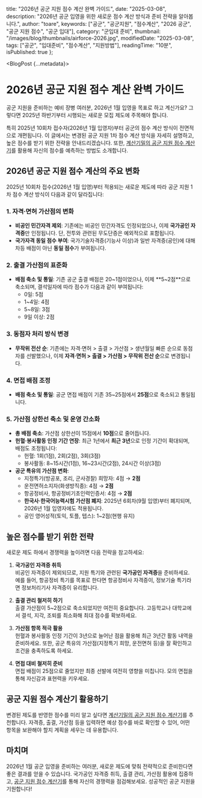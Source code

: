 
  title: "2026년 공군 지원 점수 계산 완벽 가이드",
  date: "2025-03-08",
  description: "2026년 공군 입영을 위한 새로운 점수 계산 방식과 준비 전략을 알아봅니다.",
  author: "toare",
  keywords: ["공군", "공군지원", "점수계산", "2026 공군", "공군 지원 점수", "공군 입대"],
  category: "군입대 준비",
  thumbnail: "/images/blog/thumbnails/airforce-2026.jpg",
  modifiedDate: "2025-03-08",
  tags: ["공군", "입대준비", "점수계산", "지원방법"],
  readingTime: "10분",
  isPublished: true
};

<BlogPost {...metadata}>

# 2026년 공군 지원 점수 계산 완벽 가이드

공군 지원을 준비하는 예비 장병 여러분, 2026년 1월 입영을 목표로 하고 계신가요? 그렇다면 2025년 하반기부터 시행되는 새로운 모집 제도에 주목해야 합니다.

<MDXImage 
  src="/images/blog/content/airforce-2026/overview.jpg"
  alt="2026년 공군 지원 제도 개편 주요 내용"
  width={1200}
  height={600}
/>

특히 2025년 10회차 접수자(2026년 1월 입영자)부터 공군의 점수 계산 방식이 전면적으로 개편됩니다. 이 글에서는 변경된 공군 지원 1차 점수 계산 방식을 자세히 설명하고, 높은 점수를 받기 위한 전략을 안내드리겠습니다. 또한, [계산기밀의 공군 지원 점수 계산기](/scorecalculator)를 활용해 자신의 점수를 예측하는 방법도 소개합니다.

## 2026년 공군 지원 점수 계산의 주요 변화

<MDXImage 
  src="/images/blog/content/airforce-2026/changes.jpg"
  alt="2026년 공군 지원 점수 계산 변경사항"
  width={1000}
  height={500}
/>

2025년 10회차 접수(2026년 1월 입영)부터 적용되는 새로운 제도에 따라 공군 지원 1차 점수 계산 방식이 다음과 같이 달라집니다:

### 1. **자격·면허 가산점의 변화**
- **비공인 민간자격 제외**: 기존에는 비공인 민간자격도 인정되었으나, 이제 **국가공인 자격증**만 인정됩니다. 단, 전투와 관련된 무도단증은 예외적으로 포함됩니다.
- **국가자격 동일 점수 부여**: 국가기술자격증(기능사 이상)과 일반 자격증(공인)에 대해 차등 배점이 아닌 **동일 점수**가 부여됩니다.

### 2. **출결 가산점의 표준화**
- **배점 축소 및 통일**: 기존 공군 출결 배점은 20~1점이었으나, 이제 **5~2점**으로 축소되며, 결석일자에 따라 점수가 다음과 같이 부여됩니다:
  - 0일: 5점
  - 1~4일: 4점
  - 5~8일: 3점
  - 9일 이상: 2점

### 3. **동점자 처리 방식 변경**
- **무작위 전산 순**: 기존에는 자격·면허 > 출결 > 가산점 > 생년월일 빠른 순으로 동점자를 선발했으나, 이제 **자격·면허 > 출결 > 가산점 > 무작위 전산 순**으로 변경됩니다.

### 4. **면접 배점 조정**
- **배점 축소 및 통일**: 공군 면접 배점이 기존 35~25점에서 **25점**으로 축소되고 통일됩니다.

### 5. **가산점 상한선 축소 및 운영 간소화**
- **총 배점 축소**: 가산점 상한선이 15점에서 **10점**으로 줄어듭니다.
- **헌혈·봉사활동 인정 기간 연장**: 최근 1년에서 **최근 3년**으로 인정 기간이 확대되며, 배점도 조정됩니다:
  - 헌혈: 1회(1점), 2회(2점), 3회(3점)
  - 봉사활동: 8~15시간(1점), 16~23시간(2점), 24시간 이상(3점)
- **공군 특유의 가산점 변화**:
  - 지정특기(방공포, 조리, 군사경찰) 희망자: 4점 → **2점**
  - 운전면허소지자(화생방직종): 4점 → **2점**
  - 항공정비사, 항공정비기초인력인증서: 4점 → **2점**
  - **한국사·한국어능력시험 가산점 폐지**: 2025년 6회차(9월 입영)부터 폐지되며, 2026년 1월 입영자에도 적용됩니다.
  - 공인 영어성적(토익, 토플, 텝스): 1~2점(현행 유지)

## 높은 점수를 받기 위한 전략

새로운 제도 하에서 경쟁력을 높이려면 다음 전략을 참고하세요:

1. **국가공인 자격증 취득**  
   비공인 자격증이 제외되므로, 지원 특기와 관련된 **국가공인 자격증**을 준비하세요. 예를 들어, 항공정비 특기를 목표로 한다면 항공정비사 자격증이, 정보기술 특기라면 정보처리기사 자격증이 유리합니다.

2. **출결 관리 철저히 하기**  
   출결 가산점이 5~2점으로 축소되었지만 여전히 중요합니다. 고등학교나 대학교에서 결석, 지각, 조퇴를 최소화해 최대 점수를 확보하세요.

3. **가산점 항목 적극 활용**  
   헌혈과 봉사활동 인정 기간이 3년으로 늘어난 점을 활용해 최근 3년간 활동 내역을 준비하세요. 또한, 공군 특유의 가산점(지정특기 희망, 운전면허 등)을 잘 확인하고 조건을 충족하도록 하세요.

4. **면접 대비 철저히 준비**  
   면접 배점이 25점으로 줄었지만 최종 선발에 여전히 영향을 미칩니다. 모의 면접을 통해 자신감과 표현력을 키우세요.

## 공군 지원 점수 계산기 활용하기

변경된 제도를 반영한 점수를 미리 알고 싶다면 [계산기밀의 공군 지원 점수 계산기](/scorecalculator)를 추천합니다. 자격증, 출결, 가산점 등을 입력하면 예상 점수를 바로 확인할 수 있어, 어떤 항목을 보완해야 할지 계획을 세우는 데 유용합니다.

## 마치며

2026년 1월 공군 입영을 준비하는 여러분, 새로운 제도에 맞춰 전략적으로 준비한다면 좋은 결과를 얻을 수 있습니다. 국가공인 자격증 취득, 출결 관리, 가산점 활용에 집중하고, [공군 지원 점수 계산기](/scorecalculator)를 통해 자신의 경쟁력을 점검해보세요. 성공적인 공군 지원을 기원합니다!

</BlogPost>